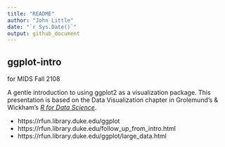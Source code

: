 ```yaml
---
title: "README"
author: "John Little"
date: "`r Sys.Date()`"
output: github_document
---
```


<!-- README.md is autogenerated from README.Rmd.  Please only edit README.Rmd -->

## ggplot-intro
for MIDS Fall 2108

A gentle introduction to using ggplot2 as a visualization package.  This presentation is based on the Data Visualization chapter in Grolemund's & Wickham's [*R for Data Science*](http://r4ds.had.co.nz/data-visualisation.html).



- https://rfun.library.duke.edu/ggplot
- https://rfun.library.duke.edu/follow_up_from_intro.html
- https://rfun.library.duke.edu/ggplot/large_data.html

